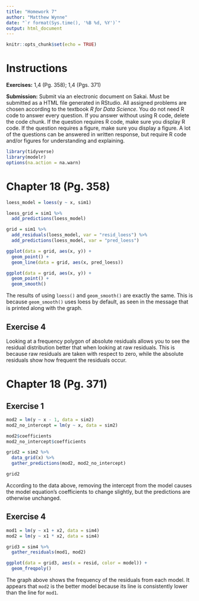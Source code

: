 ```yaml
---
title: "Homework 7"
author: "Matthew Wynne"
date: "`r format(Sys.time(), '%B %d, %Y')`"
output: html_document
---
```


```r
knitr::opts_chunk$set(echo = TRUE)
```

# Instructions

**Exercises:**  1,4 (Pg. 358); 1,4 (Pgs. 371)

**Submission:** Submit via an electronic document on Sakai. Must be submitted as a HTML file generated in RStudio. All assigned problems are chosen according to the textbook *R for Data Science*. You do not need R code to answer every question. If you answer without using R code, delete the code chunk. If the question requires R code, make sure you display R code. If the question requires a figure, make sure you display a figure. A lot of the questions can be answered in written response, but require R code and/or figures for understanding and explaining.

```r
library(tidyverse)
library(modelr)
options(na.action = na.warn)
```


# Chapter 18 (Pg. 358)
```r
loess_model = loess(y ~ x, sim1)

loess_grid = sim1 %>%
  add_predictions(loess_model)

grid = sim1 %>%
  add_residuals(loess_model, var = "resid_loess") %>%
  add_predictions(loess_model, var = "pred_loess")

ggplot(data = grid, aes(x, y)) +
  geom_point() + 
  geom_line(data = grid, aes(x, pred_loess))

ggplot(data = grid, aes(x, y)) +
  geom_point() +
  geom_smooth()
```

The results of using `loess()` and `geom_smooth()` are exactly the same. This is because `geom_smooth()` uses loess by default, as seen in the message that is printed along with the graph.

##  Exercise 4

Looking at a frequency polygon of absolute residuals allows you to see the residual distribution better that when looking at raw residuals. This is because raw residuals are taken with respect to zero, while the absolute residuals show how frequent the residuals occur.

# Chapter 18 (Pg. 371)

##  Exercise 1
```r
mod2 = lm(y ~ x - 1, data = sim2)
mod2_no_intercept = lm(y ~ x, data = sim2)

mod2$coefficients
mod2_no_intercept$coefficients

grid2 = sim2 %>%
  data_grid(x) %>%
  gather_predictions(mod2, mod2_no_intercept)

grid2
```

According to the data above, removing the intercept from the model causes the model equation's coefficients to change slightly, but the predictions are otherwise unchanged.

##  Exercise 4
```r
mod1 = lm(y ~ x1 + x2, data = sim4)
mod2 = lm(y ~ x1 * x2, data = sim4)

grid3 = sim4 %>%
  gather_residuals(mod1, mod2)

ggplot(data = grid3, aes(x = resid, color = model)) +
  geom_freqpoly()
```

The graph above shows the frequency of the residuals from each model. It appears that `mod2` is the better model because its line is consistently lower than the line for `mod1`.
